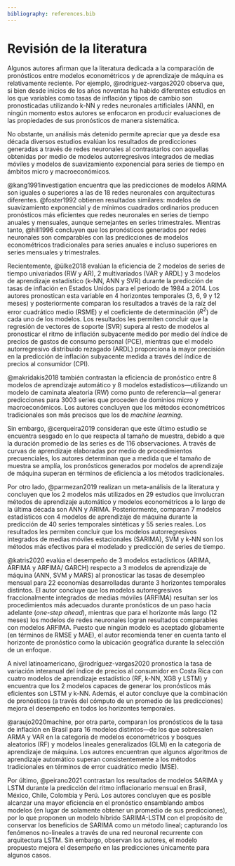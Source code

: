 ```yaml
---
bibliography: references.bib
---
```


# Revisión de la literatura

Algunos autores afirman que la literatura dedicada a la comparación de pronósticos entre modelos econométricos y de aprendizaje de máquina es relativamente reciente. Por ejemplo, @rodríguez-vargas2020 observa que, si bien desde inicios de los años noventas ha habido diferentes estudios en los que variables como tasas de inflación y tipos de cambio son pronosticadas utilizando k-NN y redes neuronales artificiales (ANN), en ningún momento estos autores se enfocaron en producir evaluaciones de las propiedades de sus pronósticos de manera sistemática.

No obstante, un análisis más detenido permite apreciar que ya desde esa década diversos estudios evalúan los resultados de predicciones generadas a través de redes neuronales al contrastarlos con aquellas obtenidas por medio de modelos autorregresivos integrados de medias móviles y modelos de suavizamiento exponencial para series de tiempo en ámbitos micro y macroeconómicos.

@kang1991investigation encuentra que las predicciones de modelos ARIMA son iguales o superiores a las de 18 redes neuronales con arquitecturas diferentes. @foster1992 obtienen resultados similares: modelos de suavizamiento exponencial y de mínimos cuadrados ordinarios producen pronósticos más eficientes que redes neuronales en series de tiempo anuales y mensuales, aunque semejantes en series trimestrales. Mientras tanto, @hill1996 concluyen que los pronósticos generados por redes neuronales son comparables con las predicciones de modelos econométricos tradicionales para series anuales e incluso superiores en series mensuales y trimestrales.

Recientemente, @ülke2018 evalúan la eficiencia de 2 modelos de series de tiempo univariados (RW y AR), 2 multivariados (VAR y ARDL) y 3 modelos de aprendizaje estadístico (k-NN, ANN y SVR) durante la predicción de tasas de inflación en Estados Unidos para el periodo de 1984 a 2014. Los autores pronostican esta variable en 4 horizontes temporales (3, 6, 9 y 12 meses) y posteriormente comparan los resultados a través de la raíz del error cuadrático medio (RSME) y el coeficiente de determinación ($R^2$) de cada uno de los modelos. Los resultados les permiten concluir que la regresión de vectores de soporte (SVR) supera al resto de modelos al pronosticar el ritmo de inflación subyacente medido por medio del índice de precios de gastos de consumo personal (PCE), mientras que el modelo autorregresivo distribuido rezagado (ARDL) proporciona la mayor precisión en la predicción de inflación subyacente medida a través del índice de precios al consumidor (CPI).

@makridakis2018 también contrastan la eficiencia de pronóstico entre 8 modelos de aprendizaje automático y 8 modelos estadísticos---utilizando un modelo de caminata aleatoria (RW) como punto de referencia---al generar predicciones para 3003 series que proceden de dominios micro y macroeconómicos. Los autores concluyen que los métodos econométricos tradicionales son más precisos que los de *machine learning.*

Sin embargo, @cerqueira2019 consideran que este último estudio se encuentra sesgado en lo que respecta al tamaño de muestra, debido a que la duración promedio de las series es de 116 observaciones. A través de curvas de aprendizaje elaboradas por medio de procedimientos precuenciales, los autores determinan que a medida que el tamaño de muestra se amplía, los pronósticos generados por modelos de aprendizaje de máquina superan en términos de eficiencia a los métodos tradicionales.

Por otro lado, @parmezan2019 realizan un meta-análisis de la literatura y concluyen que los 2 modelos más utilizados en 29 estudios que involucran métodos de aprendizaje automático y modelos econométricos a lo largo de la última década son ANN y ARIMA. Posteriormente, comparan 7 modelos estadísticos con 4 modelos de aprendizaje de máquina durante la predicción de 40 series temporales sintéticas y 55 series reales. Los resultados les permiten concluir que los modelos autorregresivos integrados de medias móviles estacionales (SARIMA), SVM y k-NN son los métodos más efectivos para el modelado y predicción de series de tiempo.

@katris2020 evalúa el desempeño de 3 modelos estadísticos (ARIMA, ARFIMA y ARFIMA/ GARCH) respecto a 3 modelos de aprendizaje de máquina (ANN, SVM y MARS) al pronosticar las tasas de desempleo mensual para 22 economías desarrolladas durante 3 horizontes temporales distintos. El autor concluye que los modelos autorregresivos fraccionalmente integrados de medias móviles (ARFIMA) resultan ser los procedimientos más adecuados durante pronósticos de un paso hacia adelante (*one-step ahead*), mientras que para el horizonte más largo (12 meses) los modelos de redes neuronales logran resultados comparables con modelos ARFIMA. Puesto que ningún modelo es aceptado globamente (en términos de RMSE y MAE), el autor recomienda tener en cuenta tanto el horizonte de pronóstico como la ubicación geográfica durante la selección de un enfoque.

A nivel latinoamericano, @rodríguez-vargas2020 pronostica la tasa de variación interanual del índice de precios al consumidor en Costa Rica con cuatro modelos de aprendizaje estadístico (RF, k-NN, XGB y LSTM) y encuentra que los 2 modelos capaces de generar los pronósticos más eficientes son LSTM y k-NN. Además, el autor concluye que la combinación de pronósticos (a través del cómputo de un promedio de las predicciones) mejora el desempeño en todos los horizontes temporales.

@araujo2020machine, por otra parte, comparan los pronósticos de la tasa de inflación en Brasil para 16 modelos distintos---de los que sobresalen ARMA y VAR en la categoría de modelos econométricos y bosques aleatorios (RF) y modelos lineales generalizados (GLM) en la categoría de aprendizaje de máquina. Los autores encuentran que algunos algoritmos de aprendizaje automático superan consistentemente a los métodos tradicionales en términos de error cuadrático medio (MSE).

Por último, @peirano2021 contrastan los resultados de modelos SARIMA y LSTM durante la predicción del ritmo inflacionario mensual en Brasil, México, Chile, Colombia y Perú. Los autores concluyen que es posible alcanzar una mayor eficiencia en el pronóstico ensamblando ambos modelos (en lugar de solamente obtener un promedio de sus predicciones), por lo que proponen un modelo híbrido SARIMA-LSTM con el propósito de conservar los beneficios de SARIMA como un método lineal; capturando los fenómenos no-lineales a través de una red neuronal recurrente con arquitectura LSTM. Sin embargo, observan los autores, el modelo propuesto mejora el desempeño en las predicciones únicamente para algunos casos.
